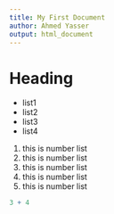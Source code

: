 ```yaml
---
title: My First Document
author: Ahmed Yasser
output: html_document
---
```


# Heading


* list1
* list2
* list3
* list4

1. this is number list
2. this is number list
3. this is number list
4. this is number list
5. this is number list
   
```R
3 + 4
```